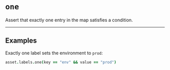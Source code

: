 # `one`

Assert that exactly one entry in the map satisfies a condition.

---

## Examples

Exactly one label sets the environment to `prod`:
```coffee
asset.labels.one(key == "env" && value == "prod")
```

